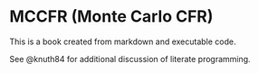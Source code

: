 # MCCFR (Monte Carlo CFR)

This is a book created from markdown and executable code.

See @knuth84 for additional discussion of literate programming.
